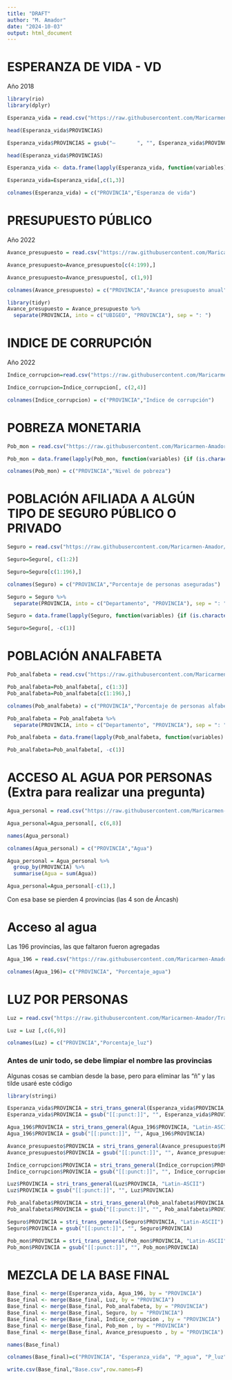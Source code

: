 ---
title: "DRAFT"
author: "M. Amador"
date: "2024-10-03"
output: html_document
---

# ESPERANZA DE VIDA - VD 
Año 2018
```{r}
library(rio)
library(dplyr)
```

```{r}
Esperanza_vida = read.csv("https://raw.githubusercontent.com/Maricarmen-Amador/Trabajo.est2-/refs/heads/main/Esperanza%20de%20vida%20(Edad)")
```

```{r}
head(Esperanza_vida$PROVINCIAS)
```
```{r}
Esperanza_vida$PROVINCIAS = gsub("—       ", "", Esperanza_vida$PROVINCIAS)
```

```{r}
head(Esperanza_vida$PROVINCIAS)
```
```{r}
Esperanza_vida <- data.frame(lapply(Esperanza_vida, function(variables) {if (is.character(variables)) {          return(toupper(variables))} else {return(variables) }}), stringsAsFactors = FALSE)
```

```{r}
Esperanza_vida=Esperanza_vida[,c(1,3)] 
```

```{r}
colnames(Esperanza_vida) = c("PROVINCIA","Esperanza de vida")
```

# PRESUPUESTO PÚBLICO 
Año 2022
```{r}
Avance_presupuesto = read.csv("https://raw.githubusercontent.com/Maricarmen-Amador/Trabajo.est2-/refs/heads/main/Porcentaje%20del%20presupuesto%20p%C3%BAblico%20empleado")
```

```{r}
Avance_presupuesto=Avance_presupuesto[c(4:199),] 
```

```{r}
Avance_presupuesto=Avance_presupuesto[, c(1,9)] 
```

```{r}
colnames(Avance_presupuesto) = c("PROVINCIA","Avance presupuesto anual")
```

```{r}
library(tidyr)
Avance_presupuesto = Avance_presupuesto %>%
  separate(PROVINCIA, into = c("UBIGEO", "PROVINCIA"), sep = ": ")
```

# INDICE DE CORRUPCIÓN
Año 2022 

```{r}
Indice_corrupcion=read.csv("https://raw.githubusercontent.com/Maricarmen-Amador/Trabajo.est2-/refs/heads/main/%C3%8Dndice%20de%20corrupci%C3%B3n")
```

```{r}
Indice_corrupcion=Indice_corrupcion[, c(2,4)] 
```

```{r}
colnames(Indice_corrupcion) = c("PROVINCIA","Indice de corrupción")
```

# POBREZA MONETARIA

```{r}
Pob_mon = read.csv("https://raw.githubusercontent.com/Maricarmen-Amador/Trabajo.est2-/refs/heads/main/Pobreza%20monetaria.csv")
```

```{r}
Pob_mon = data.frame(lapply(Pob_mon, function(variables) {if (is.character(variables)) {return(toupper(variables))} else {return(variables) }}), stringsAsFactors = FALSE)
```

```{r}
colnames(Pob_mon) = c("PROVINCIA","Nivel de pobreza")
```

# POBLACIÓN AFILIADA A ALGÚN TIPO DE SEGURO PÚBLICO O PRIVADO 
```{r}
Seguro = read.csv("https://raw.githubusercontent.com/Maricarmen-Amador/Trabajo.est2-/refs/heads/main/%25%20Poblaci%C3%B3n%20con%20acceso%20a%20seguro")
```

```{r}
Seguro=Seguro[, c(1:2)] 
```

```{r}
Seguro=Seguro[c(1:196),]
```

```{r}
colnames(Seguro) = c("PROVINCIA","Porcentaje de personas aseguradas")
```

```{r}
Seguro = Seguro %>%
  separate(PROVINCIA, into = c("Departamento", "PROVINCIA"), sep = ": ")
```

```{r}
Seguro = data.frame(lapply(Seguro, function(variables) {if (is.character(variables)) {return(toupper(variables))} else {return(variables) }}), stringsAsFactors = FALSE)
```

```{r}
Seguro=Seguro[, -c(1)] 
```

# POBLACIÓN ANALFABETA 

```{r}
Pob_analfabeta = read.csv("https://raw.githubusercontent.com/Maricarmen-Amador/Trabajo.est2-/refs/heads/main/Poblaci%C3%B3n%20analfabeta")
```

```{r}
Pob_analfabeta=Pob_analfabeta[, c(1:3)] 
Pob_analfabeta=Pob_analfabeta[c(1:196),]
```

```{r}
colnames(Pob_analfabeta) = c("PROVINCIA","Porcentaje de personas alfabetas", "Porcentaje de personas analfabetas")
```

```{r}
Pob_analfabeta = Pob_analfabeta %>%
  separate(PROVINCIA, into = c("Departamento", "PROVINCIA"), sep = ": ")
```

```{r}
Pob_analfabeta = data.frame(lapply(Pob_analfabeta, function(variables) {if (is.character(variables)) {return(toupper(variables))} else {return(variables) }}), stringsAsFactors = FALSE)
```

```{r}
Pob_analfabeta=Pob_analfabeta[, -c(1)] 
```

# ACCESO AL AGUA POR PERSONAS (Extra para realizar una pregunta)

```{r}
Agua_personal = read.csv("https://raw.githubusercontent.com/Maricarmen-Amador/Trabajo.est2-/refs/heads/main/Acceso%20agua%20MINSA.csv")
```

```{r}
Agua_personal=Agua_personal[, c(6,8)]
```

```{r}
names(Agua_personal)
```
```{r}
colnames(Agua_personal) = c("PROVINCIA","Agua")
```

```{r}
Agua_personal = Agua_personal %>%
  group_by(PROVINCIA) %>%
  summarise(Agua = sum(Agua))
```

```{r}
Agua_personal=Agua_personal[-c(1),]
```
Con esa base se pierden 4 provincias (las 4 son de Áncash)

# Acceso al agua 
Las 196 provincias, las que faltaron fueron agregadas

```{r}
Agua_196 = read.csv("https://raw.githubusercontent.com/Maricarmen-Amador/Trabajo.est2-/refs/heads/main/%25%20Poblaci%C3%B3n%20con%20acceso%20a%20agua")
```

```{r}
colnames(Agua_196)= c("PROVINCIA", "Porcentaje_agua")
```

# LUZ POR PERSONAS 
```{r}
Luz = read.csv("https://raw.githubusercontent.com/Maricarmen-Amador/Trabajo.est2-/refs/heads/main/%25%20Poblaci%C3%B3n%20con%20luz")
```

```{r}
Luz = Luz [,c(6,9)]
```

```{r}
colnames(Luz) = c("PROVINCIA","Porcentaje_luz")
```

### Antes de unir todo, se debe limpiar el nombre las provincias
Algunas cosas se cambian desde la base, pero para eliminar las "ñ" y las tilde usaré este código 
```{r}
library(stringi)
```

```{r}
Esperanza_vida$PROVINCIA = stri_trans_general(Esperanza_vida$PROVINCIA, "Latin-ASCII")
Esperanza_vida$PROVINCIA = gsub("[[:punct:]]", "", Esperanza_vida$PROVINCIA)
```

```{r}
Agua_196$PROVINCIA = stri_trans_general(Agua_196$PROVINCIA, "Latin-ASCII")
Agua_196$PROVINCIA = gsub("[[:punct:]]", "", Agua_196$PROVINCIA)
```

```{r}
Avance_presupuesto$PROVINCIA = stri_trans_general(Avance_presupuesto$PROVINCIA, "Latin-ASCII")
Avance_presupuesto$PROVINCIA = gsub("[[:punct:]]", "", Avance_presupuesto$PROVINCIA)
```

```{r}
Indice_corrupcion$PROVINCIA = stri_trans_general(Indice_corrupcion$PROVINCIA, "Latin-ASCII")
Indice_corrupcion$PROVINCIA = gsub("[[:punct:]]", "", Indice_corrupcion$PROVINCIA)
```

```{r}
Luz$PROVINCIA = stri_trans_general(Luz$PROVINCIA, "Latin-ASCII")
Luz$PROVINCIA = gsub("[[:punct:]]", "", Luz$PROVINCIA)
```

```{r}
Pob_analfabeta$PROVINCIA = stri_trans_general(Pob_analfabeta$PROVINCIA, "Latin-ASCII")
Pob_analfabeta$PROVINCIA = gsub("[[:punct:]]", "", Pob_analfabeta$PROVINCIA)
```

```{r}
Seguro$PROVINCIA = stri_trans_general(Seguro$PROVINCIA, "Latin-ASCII")
Seguro$PROVINCIA = gsub("[[:punct:]]", "", Seguro$PROVINCIA)
```

```{r}
Pob_mon$PROVINCIA = stri_trans_general(Pob_mon$PROVINCIA, "Latin-ASCII")
Pob_mon$PROVINCIA = gsub("[[:punct:]]", "", Pob_mon$PROVINCIA)
```

# MEZCLA DE LA BASE FINAL

```{r}
Base_final <- merge(Esperanza_vida, Agua_196, by = "PROVINCIA")
Base_final <- merge(Base_final, Luz, by = "PROVINCIA")
Base_final <- merge(Base_final, Pob_analfabeta, by = "PROVINCIA")
Base_final <- merge(Base_final, Seguro, by = "PROVINCIA")
Base_final <- merge(Base_final, Indice_corrupcion , by = "PROVINCIA")
Base_final <- merge(Base_final, Pob_mon , by = "PROVINCIA")
Base_final <- merge(Base_final, Avance_presupuesto , by = "PROVINCIA")
```

```{r}
names(Base_final)
```
```{r}
colnames(Base_final)=c("PROVINCIA", "Esperanza_vida", "P_agua", "P_luz", "P_analfabeta", "P_alfabeta","P_asegurada","Indice_corr", "Nivel_pobreza", "UBIGEO","P_presu_usado")
```

```{r}
write.csv(Base_final,"Base.csv",row.names=F)
```





